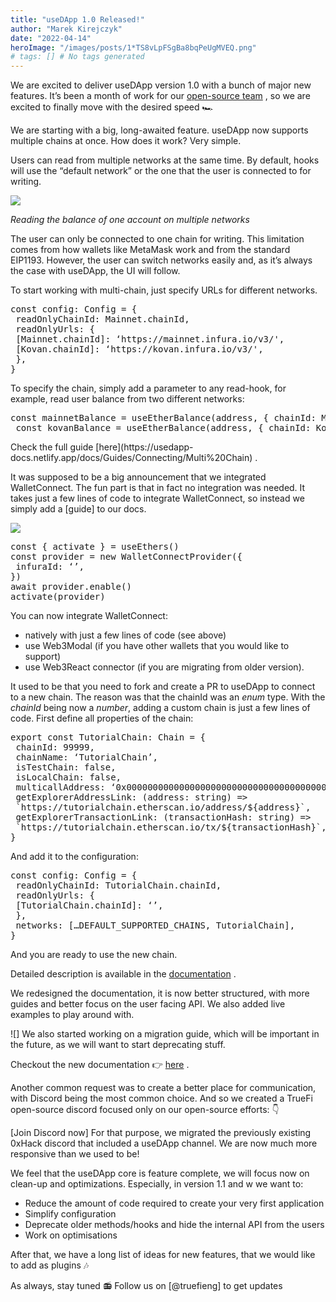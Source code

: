 ```yaml
---
title: "useDApp 1.0 Released!"
author: "Marek Kirejczyk"
date: "2022-04-14"
heroImage: "/images/posts/1*TS8vLpFSgBa8bqPeUgMVEQ.png"
# tags: [] # No tags generated
---
```


We are excited to deliver useDApp version 1.0 with a bunch of major new features. It’s been a month of work for our [open-source team](https://medium.com/truefieng/introducing-truefi-engineering-8bd0c4b20e7f) , so we are excited to finally move with the desired speed 🏎

We are starting with a big, long-awaited feature. useDApp now supports multiple chains at once. How does it work? Very simple.

Users can read from multiple networks at the same time. By default, hooks will use the “default network” or the one that the user is connected to for writing.

![](/images/posts/1*HiSQEoxufqBOmcszTOqwLg.png)

*Reading the balance of one account on multiple networks*

The user can only be connected to one chain for writing. This limitation comes from how wallets like MetaMask work and from the standard EIP1193. However, the user can switch networks easily and, as it’s always the case with useDApp, the UI will follow.

To start working with multi-chain, just specify URLs for different networks.

<pre>const config: Config = {
 readOnlyChainId: Mainnet.chainId,
 readOnlyUrls: {
 [Mainnet.chainId]: ‘https://mainnet.infura.io/v3/<INFURA_ID>',
 [Kovan.chainId]: ‘https://kovan.infura.io/v3/<INFURA_ID>',
 },
}</pre>To specify the chain, simply add a parameter to any read-hook, for example, read user balance from two different networks:

<pre>const mainnetBalance = useEtherBalance(address, { chainId: Mainnet.chainId })
 const kovanBalance = useEtherBalance(address, { chainId: Kovan.chainId })</pre>Check the full guide [here](https://usedapp-docs.netlify.app/docs/Guides/Connecting/Multi%20Chain) .

It was supposed to be a big announcement that we integrated WalletConnect. The fun part is that in fact no integration was needed. It takes just a few lines of code to integrate WalletConnect, so instead we simply add a [guide]
to our docs.

![](/images/posts/1*XU4Q9Ro3qbvDQLZZP6VxeQ.gif)

<pre>const { activate } = useEthers()
const provider = new WalletConnectProvider({
 infuraId: ‘<ChainId>’,
})
await provider.enable()
activate(provider)</pre>You can now integrate WalletConnect:

- natively with just a few lines of code (see above)
- use Web3Modal (if you have other wallets that you would like to support)
- use Web3React connector (if you are migrating from older version).

It used to be that you need to fork and create a PR to useDApp to connect to a new chain. The reason was that the chainId was an *enum* type. With the *chainId* being now a *number*, adding a custom chain is just a few lines of code. First define all properties of the chain:

<pre>export const TutorialChain: Chain = {
 chainId: 99999,
 chainName: ‘TutorialChain’,
 isTestChain: false,
 isLocalChain: false,
 multicallAddress: ‘0x0000000000000000000000000000000000000000’,
 getExplorerAddressLink: (address: string) =>
 `https://tutorialchain.etherscan.io/address/${address}`,
 getExplorerTransactionLink: (transactionHash: string) =>
 `https://tutorialchain.etherscan.io/tx/${transactionHash}`,
}</pre>And add it to the configuration:

<pre>const config: Config = {
 readOnlyChainId: TutorialChain.chainId,
 readOnlyUrls: {
 [TutorialChain.chainId]: ‘<url of the custom chain>’,
 },
 networks: […DEFAULT_SUPPORTED_CHAINS, TutorialChain],
}</pre>And you are ready to use the new chain. 
Detailed description is available in the [documentation](https://usedapp-docs.netlify.app/docs/Guides/Connecting/Custom%20Chains) .

We redesigned the documentation, it is now better structured, with more guides and better focus on the user facing API. We also added live examples to play around with.

![]
We also started working on a migration guide, which will be important in the future, as we will want to start deprecating stuff.

Checkout the new documentation 👉 [here](https://usedapp-docs.netlify.app/docs) .

Another common request was to create a better place for communication, with Discord being the most common choice. And so we created a TrueFi open-source discord focused only on our open-source efforts:
👇

[Join Discord now]
For that purpose, we migrated the previously existing 0xHack discord that included a useDApp channel. We are now much more responsive than we used to be!

We feel that the useDApp core is feature complete, we will focus now on clean-up and optimizations. Especially, in version 1.1 and w we want to:

- Reduce the amount of code required to create your very first application
- Simplify configuration
- Deprecate older methods/hooks and hide the internal API from the users
- Work on optimisations

After that, we have a long list of ideas for new features, that we would like to add as plugins 🎶

As always, stay tuned 📻
Follow us on [@truefieng]
to get updates